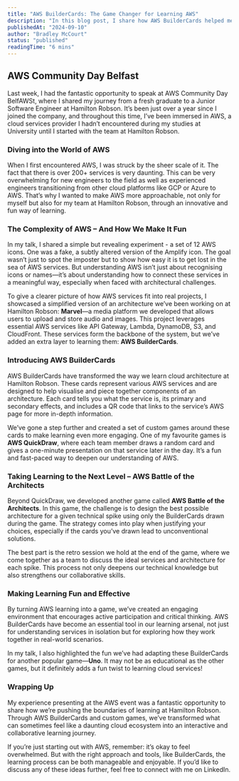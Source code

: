 ```yaml
---
title: "AWS BuilderCards: The Game Changer for Learning AWS"
description: "In this blog post, I share how AWS BuilderCards helped me navigate the complexities of AWS, featuring the games and projects that made learning both fun and practical."
publishedAt: "2024-09-10"
author: "Bradley McCourt"
status: "published"
readingTime: "6 mins"
---
```


## AWS Community Day Belfast

Last week, I had the fantastic opportunity to speak at AWS Community Day BelfAWSt, where I shared my journey from a fresh graduate to a Junior Software Engineer at Hamilton Robson. It’s been just over a year since I joined the company, and throughout this time, I’ve been immersed in AWS, a cloud services provider I hadn’t encountered during my studies at University until I started with the team at Hamilton Robson.

### Diving into the World of AWS

When I first encountered AWS, I was struck by the sheer scale of it. The fact that there is over 200+ services is very daunting. This can be very overwhelming for new engineers to the field as well as experienced engineers transitioning from other cloud platforms like GCP or Azure to AWS. That’s why I wanted to make AWS more approachable, not only for myself but also for my team at Hamilton Robson, through an innovative and fun way of learning.

### The Complexity of AWS – And How We Make It Fun

In my talk, I shared a simple but revealing experiment - a set of 12 AWS icons. One was a fake, a subtly altered version of the Amplify icon. The goal wasn’t just to spot the imposter but to show how easy it is to get lost in the sea of AWS services. But understanding AWS isn’t just about recognising icons or names—it’s about understanding how to connect these services in a meaningful way, especially when faced with architectural challenges.

To give a clearer picture of how AWS services fit into real projects, I showcased a simplified version of an architecture we’ve been working on at Hamilton Robson: **Marvel**—a media platform we developed that allows users to upload and store audio and images. This project leverages essential AWS services like API Gateway, Lambda, DynamoDB, S3, and CloudFront. These services form the backbone of the system, but we’ve added an extra layer to learning them: **AWS BuilderCards**.

### Introducing AWS BuilderCards

AWS BuilderCards have transformed the way we learn cloud architecture at Hamilton Robson. These cards represent various AWS services and are designed to help visualise and piece together components of an architecture. Each card tells you what the service is, its primary and secondary effects, and includes a QR code that links to the service’s AWS page for more in-depth information.

We’ve gone a step further and created a set of custom games around these cards to make learning even more engaging. One of my favourite games is **AWS QuickDraw**, where each team member draws a random card and gives a one-minute presentation on that service later in the day. It’s a fun and fast-paced way to deepen our understanding of AWS.

### Taking Learning to the Next Level – AWS Battle of the Architects

Beyond QuickDraw, we developed another game called **AWS Battle of the Architects**. In this game, the challenge is to design the best possible architecture for a given technical spike using only the BuilderCards drawn during the game. The strategy comes into play when justifying your choices, especially if the cards you’ve drawn lead to unconventional solutions.

The best part is the retro session we hold at the end of the game, where we come together as a team to discuss the ideal services and architecture for each spike. This process not only deepens our technical knowledge but also strengthens our collaborative skills.

### Making Learning Fun and Effective

By turning AWS learning into a game, we’ve created an engaging environment that encourages active participation and critical thinking. AWS BuilderCards have become an essential tool in our learning arsenal, not just for understanding services in isolation but for exploring how they work together in real-world scenarios.

In my talk, I also highlighted the fun we’ve had adapting these BuilderCards for another popular game—**Uno**. It may not be as educational as the other games, but it definitely adds a fun twist to learning cloud services!

### Wrapping Up

My experience presenting at the AWS event was a fantastic opportunity to share how we’re pushing the boundaries of learning at Hamilton Robson. Through AWS BuilderCards and custom games, we’ve transformed what can sometimes feel like a daunting cloud ecosystem into an interactive and collaborative learning journey.

If you’re just starting out with AWS, remember: it’s okay to feel overwhelmed. But with the right approach and tools, like BuilderCards, the learning process can be both manageable and enjoyable. If you’d like to discuss any of these ideas further, feel free to connect with me on LinkedIn.
